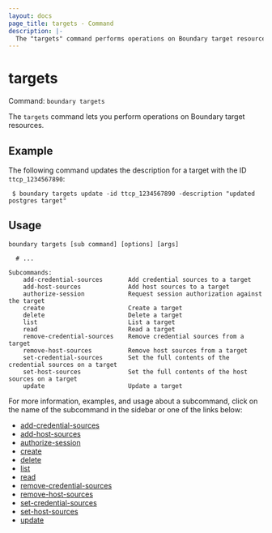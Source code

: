 ```yaml
---
layout: docs
page_title: targets - Command
description: |-
  The "targets" command performs operations on Boundary target resources.
---
```


# targets

Command: `boundary targets`

The `targets` command lets you perform operations on Boundary target resources.

## Example

The following command updates the description for a target with the ID `ttcp_1234567890`:

```shell-session
 $ boundary targets update -id ttcp_1234567890 -description "updated postgres target"
```

## Usage

<CodeBlockConfig hideClipboard>

```shell-session
boundary targets [sub command] [options] [args]

  # ...

Subcommands:
    add-credential-sources       Add credential sources to a target
    add-host-sources             Add host sources to a target
    authorize-session            Request session authorization against the target
    create                       Create a target
    delete                       Delete a target
    list                         List a target
    read                         Read a target
    remove-credential-sources    Remove credential sources from a target
    remove-host-sources          Remove host sources from a target
    set-credential-sources       Set the full contents of the credential sources on a target
    set-host-sources             Set the full contents of the host sources on a target
    update                       Update a target
```

</CodeBlockConfig>

For more information, examples, and usage about a subcommand, click on the name
of the subcommand in the sidebar or one of the links below:

- [add-credential-sources](/boundary/docs/api-clients/commands/targets/add-credential-sources)
- [add-host-sources](/boundary/docs/api-clients/commands/targets/add-host-sources)
- [authorize-session](/boundary/docs/api-clients/commands/targets/authorize-session)
- [create](/boundary/docs/api-clients/commands/targets/create)
- [delete](/boundary/docs/api-clients/commands/targets/delete)
- [list](/boundary/docs/api-clients/commands/targets/list)
- [read](/boundary/docs/api-clients/commands/targets/read)
- [remove-credential-sources](/boundary/docs/api-clients/commands/targets/remove-credential-sources)
- [remove-host-sources](/boundary/docs/api-clients/commands/targets/remove-host-sources)
- [set-credential-sources](/boundary/docs/api-clients/commands/targets/set-credential-sources)
- [set-host-sources](/boundary/docs/api-clients/commands/targets/set-host-sources)
- [update](/boundary/docs/api-clients/commands/targets/update)